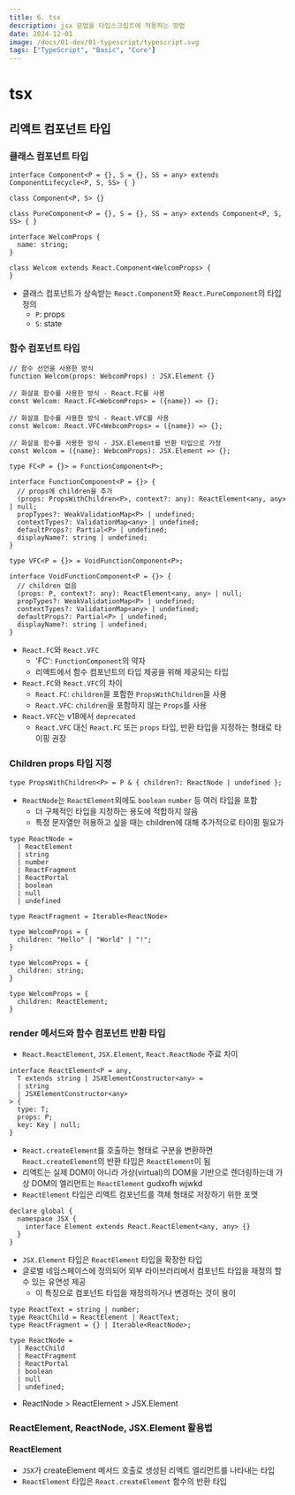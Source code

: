 ```yaml
---
title: 6. tsx
description: jsx 문법을 타입스크립트에 적용하는 방법
date: 2024-12-01
image: /docs/01-dev/01-typescript/typescript.svg
tags: ["TypeScript", "Basic", "Core"]
---
```


# tsx

## 리액트 컴포넌트 타입

### 클래스 컴포넌트 타입

```tsx title="Class Component" showLineNumbers
interface Component<P = {}, S = {}, SS = any> extends ComponentLifecycle<P, S, SS> { }

class Component<P, S> {}

class PureComponent<P = {}, S = {}, SS = any> extends Component<P, S, SS> { }
```

```tsx title="Component" showLineNumbers
interface WelcomProps {
  name: string;
}

class Welcom extends React.Component<WelcomProps> {
}

```

- 클래스 컴포넌트가 상속받는 `React.Component`와 `React.PureComponent`의 타입 정의
  - `P`: props
  - `S`: state

### 함수 컴포넌트 타입

```tsx title="Function Component" showLineNumbers
// 함수 선언을 사용한 방식
function Welcom(props: WebcomProps) : JSX.Element {}

// 화살표 함수를 사용한 방식 - React.FC를 사용
const Welcom: React.FC<WebcomProps> = ({name}) => {};

// 화살표 함수를 사용한 방식 - React.VFC를 사용
const Welcom: React.VFC<WebcomProps> = ({name}) => {};

// 화살표 함수를 사용한 방식 - JSX.Element를 반환 타입으로 가정
const Welcom = ({name}: WebcomProps): JSX.Element => {};

type FC<P = {}> = FunctionComponent<P>;

interface FunctionComponent<P = {}> {
  // props에 children을 추가
  (props: PropsWithChildren<P>, context?: any): ReactElement<any, any> | null;
  propTypes?: WeakValidationMap<P> | undefined;
  contextTypes?: ValidationMap<any> | undefined;
  defaultProps?: Partial<P> | undefined;
  displayName?: string | undefined;
}

type VFC<P = {}> = VoidFunctionComponent<P>;

interface VoidFunctionComponent<P = {}> {
  // children 없음
  (props: P, context?: any): ReactElement<any, any> | null;
  propTypes?: WeakValidationMap<P> | undefined;
  contextTypes?: ValidationMap<any> | undefined;
  defaultProps?: Partial<P> | undefined;
  displayName?: string | undefined;
}

```

- `React.FC`와 `React.VFC`
  - 'FC': `FunctionComponent`의 약자
  - 리액트에서 함수 컴포넌트의 타입 제공을 위해 제공되는 타입
- `React.FC`와 `React.VFC`의 차이
  - `React.FC`: `children`을 포함한 `PropsWithChildren`을 사용
  - `React.VFC`: `children`을 포함하지 않는 `Props`를 사용
- `React.VFC`는 v18에서 `deprecated`
  - `React.VFC` 대신 `React.FC` 또는 `props` 타입, 반환 타입을 지정하는 형태로 타이핑 권장

### Children props 타입 지정

```tsx title="Children props 타입 지정" showLineNumbers
type PropsWithChildren<P> = P & { children?: ReactNode | undefined };
```

- `ReactNode`는 `ReactElement`외에도 `boolean` `number` 등 여러 타입을 포함
  - 더 구체적인 타입을 지정하는 용도에 적합하지 않음
  - 특정 문자열만 허용하고 싶을 때는 children에 대해 추가적으로 타이핑 필요가

```tsx title="ReactNode" showLineNumbers
type ReactNode =
  | ReactElement
  | string
  | number
  | ReactFragment
  | ReactPortal
  | boolean
  | null
  | undefined

type ReactFragment = Iterable<ReactNode>
```

```tsx title="Children props 타입 지정" showLineNumbers
type WelcomProps = {
  children: "Hello" | "World" | "!";
}

type WelcomProps = {
  children: string;
}

type WelcomProps = {
  children: ReactElement;
}
```

### render 메서드와 함수 컴포넌트 반환 타입

- `React.ReactElement`, `JSX.Element`, `React.ReactNode` 주료 차이

```tsx title="ReactElement" showLineNumbers
interface ReactElement<P = any,
  T extends string | JSXElementConstructor<any> =
  | string
  | JSXElementConstructor<any>
> {
  type: T;
  props: P;
  key: Key | null;
}
```

- `React.createElement`를 호출하는 형태로 구분을 변환하면
  `React.createElement`의 반환 타입은 `ReactElement`이 됨
- 리액트는 실제 DOM이 아니라 가상(virtual)의 DOM을 기반으로 렌더링하는데
  가상 DOM의 엘리먼트는 `ReactElement` gudxofh wjwkd
- `ReactElement` 타입은 리액트 컴포넌트를 객체 형태로 저장하기 위한 포맷

```tsx title="" showLineNumbers
declare global {
  namespace JSX {
    interface Element extends React.ReactElement<any, any> {}
  }
}
```

- `JSX.Element` 타입은 `ReactElement` 타입을 확장한 타입
- 글로벌 네임스페이스에 정의되어 외부 라이브러리에서 컴포넌트 타입을 재정의 할 수 있는 유연성 제공
  - 이 특징으로 컴포넌트 타입을 재정의하거나 변경하는 것이 용이

```tsx title="React.ReactNode" showLineNumbers
type ReactText = string | number;
type ReactChild = ReactElement | ReactText;
type ReactFragment = {} | Iterable<ReactNode>;

type ReactNode =
  | ReactChild
  | ReactFragment
  | ReactPortal
  | boolean
  | null
  | undefined;
```

- ReactNode > ReactElement > JSX.Element

### ReactElement, ReactNode, JSX.Element 활용법

#### ReactElement

- `JSX`가 createElement 메서드 호출로 생성된 리액트 엘리먼트를 나타내는 타입
- `ReactElement` 타입은 `React.createElement` 함수의 반환 타입
